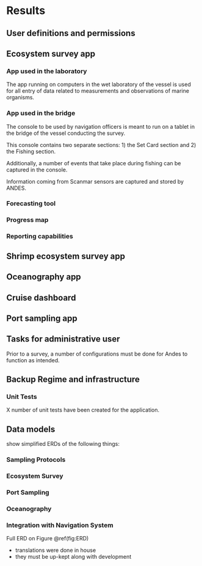 # Results

## User definitions and permissions

## Ecosystem survey app

### App used in the laboratory
The app running on computers in the wet laboratory of the vessel is used for all entry of data related to measurements and observations of marine organisms.

### App used in the bridge
The console to be used by navigation officers is meant to run on a tablet in the bridge of the vessel conducting the survey.

This console contains two separate sections: 1) the Set Card section and 2) the Fishing section.

Additionally, a number of events that take place during fishing can be captured in the console.

Information coming from Scanmar sensors are captured and stored by ANDES.

### Forecasting tool

### Progress map

### Reporting capabilities


## Shrimp ecosystem survey app

## Oceanography app

## Cruise dashboard

## Port sampling app


## Tasks for administrative user
Prior to a survey, a number of configurations must be done for Andes to function as intended.



## Backup Regime and infrastructure

### Unit Tests

X number of unit tests have been created for the application.

## Data models

show simplified ERDs of the following things:

### Sampling Protocols
### Ecosystem Survey
### Port Sampling
### Oceanography


### Integration with Navigation System




Full ERD on Figure \@ref(fig:ERD)



- translations were done in house
- they must be up-kept along with development

\begin{description}
\item[Survey strata]{}
\item[Species list]{}
\item[Sampling protocols]{}
\end{description}
